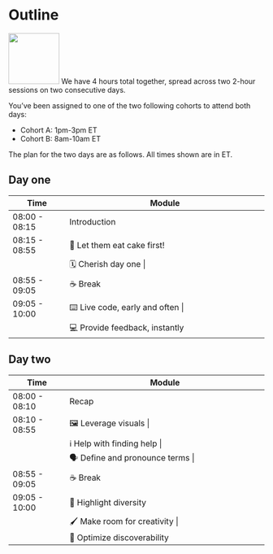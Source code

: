 # Outline {#outline .unnumbered}

![](images/icons8-calendar.png){.cover width="100" height="100"} We have 4 hours total together, spread across two 2-hour sessions on two consecutive days.

You've been assigned to one of the two following cohorts to attend both days:

-   Cohort A: 1pm-3pm ET
-   Cohort B: 8am-10am ET

The plan for the two days are as follows.
All times shown are in ET.

## Day one {.unnumbered}

+---------------+-------------------------------------------------------+
| Time          | Module                                                |
+===============+=======================================================+
| 08:00 - 08:15 | Introduction                                          |
+---------------+-------------------------------------------------------+
| 08:15 - 08:55 | 🍰 Let them eat cake first!                            |
+---------------+-------------------------------------------------------+
|               | 🗓️ Cherish day one                                    |
+---------------+-------------------------------------------------------+
| 08:55 - 09:05 | ☕ Break                                               |
+---------------+-------------------------------------------------------+
| 09:05 - 10:00 | ⌨️ Live code, early and often                         |
+---------------+-------------------------------------------------------+
|               | 💻 Provide feedback, instantly                         |
+---------------+-------------------------------------------------------+

## Day two {.unnumbered}

+---------------+-------------------------------------------------------+
| Time          | Module                                                |
+===============+=======================================================+
| 08:00 - 08:10 | Recap                                                 |
+---------------+-------------------------------------------------------+
| 08:10 - 08:55 | 🖼️ Leverage visuals                                   |
+---------------+-------------------------------------------------------+
|               | ℹ️ Help with finding help                             |
+---------------+-------------------------------------------------------+
|               | 🗣️ Define and pronounce terms                         |
+---------------+-------------------------------------------------------+
| 08:55 - 09:05 | ☕ Break                                               |
+---------------+-------------------------------------------------------+
| 09:05 - 10:00 | 🌈 Highlight diversity                                 |
+---------------+-------------------------------------------------------+
|               | 🖌️ Make room for creativity                           |
+---------------+-------------------------------------------------------+
|               | 🔎 Optimize discoverability                            |
+---------------+-------------------------------------------------------+
